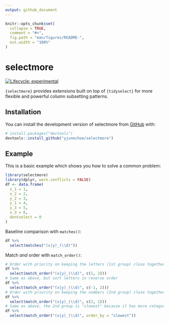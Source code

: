 ```yaml
---
output: github_document
---
```


<!-- README.md is generated from README.Rmd. Please edit that file -->

```r
knitr::opts_chunk$set(
  collapse = TRUE,
  comment = "#>",
  fig.path = "man/figures/README-",
  out.width = "100%"
)
```

# selectmore

<!-- badges: start -->
[![Lifecycle: experimental](https://img.shields.io/badge/lifecycle-experimental-orange.svg)](https://lifecycle.r-lib.org/articles/stages.html#experimental)
<!-- badges: end -->

`{selectmore}` provides extensions built on top of `{tidyselect}` for more flexible and powerful column subsetting patterns.

## Installation

You can install the development version of selectmore from [GitHub](https://github.com/) with:

``` r
# install.packages("devtools")
devtools::install_github("yjunechoe/selectmore")
```

## Example

This is a basic example which shows you how to solve a common problem:

```r
library(selectmore)
library(dplyr, warn.conflicts = FALSE)
df <- data.frame(
  x_1 = 1,
  x_2 = 2,
  y_2 = 3,
  y_1 = 4,
  y_3 = 5,
  x_3 = 6,
  dontselect = 0
)
```

Baseline comparison with `matches()`:

```r
df %>%
  select(matches("(x|y)_(\\d)"))
```

Match *and* order with `match_order()`:


```r
# Order with priority on keeping the letters (1st group) close together
df %>%
  select(match_order("(x|y)_(\\d)", c(1, 2)))
# Same as above, but sort letters in reverse order
df %>%
  select(match_order("(x|y)_(\\d)", c(-1, 2)))
# Order with priority on keeping the numbers (2nd group) close together
df %>%
  select(match_order("(x|y)_(\\d)", c(2, 1)))
# Same as above, the 2nd group is "slowest" because it has more categories
df %>%
  select(match_order("(x|y)_(\\d)", order_by = "slowest"))
```

